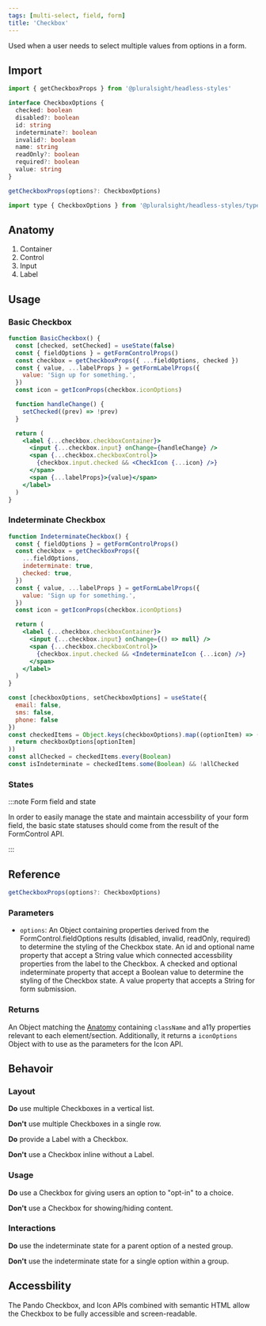 ```yaml
---
tags: [multi-select, field, form]
title: 'Checkbox'
---
```



<p className="size-xxl">
  Used when a user needs to select multiple values from options in a form.
</p>

<DocsLinkBar
  github="https://github.com/pluralsight/pando/tree/main/packages/headless-styles/src/components/Checkbox"
  figma="https://www.figma.com/file/ZmH4XsZS5WnKeo28ylM5x1/Pando-UI-kit-(Web)?node-id=1214%3A50560&t=YLA3FBYLefNvfeuf-0"
/>

## Import

```javascript
import { getCheckboxProps } from '@pluralsight/headless-styles'
```

```typescript
interface CheckboxOptions {
  checked: boolean
  disabled?: boolean
  id: string
  indeterminate?: boolean
  invalid?: boolean
  name: string
  readOnly?: boolean
  required?: boolean
  value: string
}

getCheckboxProps(options?: CheckboxOptions)
```

```javascript
import type { CheckboxOptions } from '@pluralsight/headless-styles/types'
```

## Anatomy

1. Container
2. Control
3. Input
4. Label

## Usage

### Basic Checkbox

```jsx live
function BasicCheckbox() {
  const [checked, setChecked] = useState(false)
  const { fieldOptions } = getFormControlProps()
  const checkbox = getCheckboxProps({ ...fieldOptions, checked })
  const { value, ...labelProps } = getFormLabelProps({
    value: 'Sign up for something.',
  })
  const icon = getIconProps(checkbox.iconOptions)

  function handleChange() {
    setChecked((prev) => !prev)
  }

  return (
    <label {...checkbox.checkboxContainer}>
      <input {...checkbox.input} onChange={handleChange} />
      <span {...checkbox.checkboxControl}>
        {checkbox.input.checked && <CheckIcon {...icon} />}
      </span>
      <span {...labelProps}>{value}</span>
    </label>
  )
}
```

### Indeterminate Checkbox

```jsx live
function IndeterminateCheckbox() {
  const { fieldOptions } = getFormControlProps()
  const checkbox = getCheckboxProps({
    ...fieldOptions,
    indeterminate: true,
    checked: true,
  })
  const { value, ...labelProps } = getFormLabelProps({
    value: 'Sign up for something.',
  })
  const icon = getIconProps(checkbox.iconOptions)

  return (
    <label {...checkbox.checkboxContainer}>
      <input {...checkbox.input} onChange={() => null} />
      <span {...checkbox.checkboxControl}>
        {checkbox.input.checked && <IndeterminateIcon {...icon} />}
      </span>
    </label>
  )
}
```

```jsx showLineNumbers title="How to determine Indeterminate."
const [checkboxOptions, setCheckboxOptions] = useState({
  email: false,
  sms: false,
  phone: false
})
const checkedItems = Object.keys(checkboxOptions).map((optionItem) => (
  return checkboxOptions[optionItem]
))
const allChecked = checkedItems.every(Boolean)
const isIndeterminate = checkedItems.some(Boolean) && !allChecked
```

### States

<CheckboxStates />

:::note Form field and state

In order to easily manage the state and maintain accessbility of your form field, the basic state statuses should come from the result of the FormControl API.

:::

## Reference

```typescript
getCheckboxProps(options?: CheckboxOptions)
```

### Parameters

- `options`: An Object containing properties derived from the FormControl.fieldOptions results (disabled, invalid, readOnly, required) to determine the styling of the Checkbox state. An id and optional name property that accept a String value which connected accessbility properties from the label to the Checkbox. A checked and optional indeterminate property that accept a Boolean value to determine the styling of the Checkbox state. A value property that accepts a String for form submission.

### Returns

An Object matching the [Anatomy](#anatomy) containing `className` and a11y properties relevant to each element/section. Additionally, it returns a `iconOptions` Object with to use as the parameters for the Icon API.

## Behavoir

### Layout

**Do** use multiple Checkboxes in a vertical list.

**Don't** use multiple Checkboxes in a single row.

**Do** provide a Label with a Checkbox.

**Don't** use a Checkbox inline without a Label.

### Usage

**Do** use a Checkbox for giving users an option to "opt-in" to a choice.

**Don't** use a Checkbox for showing/hiding content.

### Interactions

**Do** use the indeterminate state for a parent option of a nested group.

**Don't** use the indeterminate state for a single option within a group.

## Accessbility

The Pando Checkbox, and Icon APIs combined with semantic HTML allow the Checkbox to be fully accessible and screen-readable.

